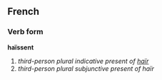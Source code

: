 ==French==
===Verb form===
'''haïssent'''

# ''third-person plural indicative present of [[haïr]]''
# ''third-person plural subjunctive present of haïr''